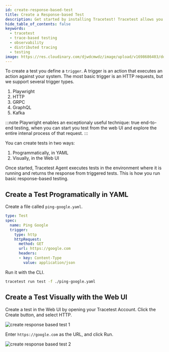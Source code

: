 ```yaml
---
id: create-response-based-test
title: Create a Response-based Test
description: Get started by installing Tracetest! Tracetest allows you to quickly build integration and end-to-end tests, powered by your OpenTelemetry traces.
hide_table_of_contents: false
keywords:
  - tracetest
  - trace-based testing
  - observability
  - distributed tracing
  - testing
image: https://res.cloudinary.com/djwdcmwdz/image/upload/v1698686403/docs/Blog_Thumbnail_14_rsvkmo.jpg
---
```



To create a test you define a `trigger`. A trigger is an action that executes an action against your system. The most basic trigger is an HTTP requests, but we support several trigger types.

1. Playwright
2. HTTP
3. GRPC
4. GraphQL
5. Kafka

:::note 
Playwright enables an exceptionaly useful technique: true end-to-end testing, when you can start you test from the web UI and explore the entire intenal process of that request.
:::

You can create tests in two ways:

1. Programmatically, in YAML
2. Visually, in the Web UI

Once started, Tracetest Agent executes tests in the environment where it is running and returns the response from triggered tests. This is how you run basic response-based testing.

## Create a Test Programatically in YAML

Create a file called `ping-google.yaml`.

```yaml title="ping-google.yaml"
type: Test
spec:
  name: Ping Google
  trigger:
    type: http
    httpRequest:
      method: GET
      url: https://google.com
      headers:
      - key: Content-Type
        value: application/json
```

Run it with the CLI.

```bash title="Terminal"
tracetest run test -f ./ping-google.yaml
```

## Create a Test Visually with the Web UI

Create a test in the Web UI by opening your Tracetest Account. Click the Create button, and select HTTP.

![create response based test 1](https://res.cloudinary.com/djwdcmwdz/image/upload/v1727177155/docs/app.tracetest.io_organizations_ttorg_e66318ba6544b856_environments_ttenv_ed85b0979257d37b_tests_page_1_qc1291.png)

Enter `https://google.com` as the URL, and click Run.

![create response based test 2](https://res.cloudinary.com/djwdcmwdz/image/upload/v1727177429/docs/app.tracetest.io_organizations_ttorg_e66318ba6544b856_environments_ttenv_ed85b0979257d37b_tests_page_1_1_qpqa4w.png)
